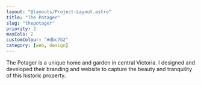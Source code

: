 ```yaml
---
layout: "@layouts/Project-Layout.astro"
title: "The Potager"
slug: "thepotager"
priority: 2
maxCols: 2
customColour: "#dbc7b2"
category: [web, design]
---
```


The Potager is a unique home and garden in central Victoria. I designed and developed their branding and website to capture the beauty and tranquility of this historic property.
